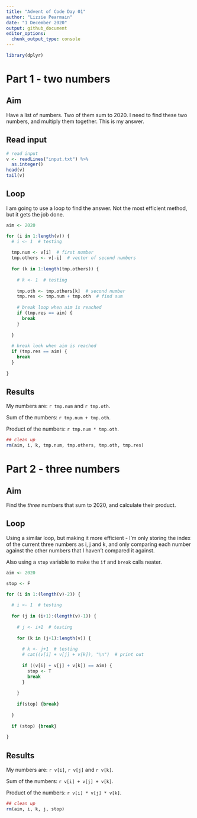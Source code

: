 ```yaml
---
title: "Advent of Code Day 01"
author: "Lizzie Pearmain"
date: "1 December 2020"
output: github_document
editor_options: 
  chunk_output_type: console
---
```


```r
library(dplyr)
```

# Part 1 - two numbers

## Aim

Have a list of numbers. Two of them sum to 2020. I need to find these two numbers, and multiply them together. This is my answer.

## Read input

```r

# read input
v <- readLines("input.txt") %>%
  as.integer()
head(v)
tail(v)

```

## Loop

I am going to use a loop to find the answer. Not the most efficient method, but it gets the job done.

```r

aim <- 2020

for (i in 1:length(v)) {
  # i <- 1  # testing
  
  tmp.num <- v[i]  # first number
  tmp.others <- v[-i]  # vector of second numbers
  
  for (k in 1:length(tmp.others)) {
    
    # k <- 1  # testing
    
    tmp.oth <- tmp.others[k]  # second number
    tmp.res <- tmp.num + tmp.oth  # find sum
    
    # break loop when aim is reached
    if (tmp.res == aim) {
      break
    }
    
  }
  
  # break look when aim is reached
  if (tmp.res == aim) {
    break
  }
  
}

```

## Results

My numbers are: `r tmp.num` and `r tmp.oth`.

Sum of the numbers: `r tmp.num + tmp.oth`.

Product of the numbers: `r tmp.num * tmp.oth`.

```r

## clean up
rm(aim, i, k, tmp.num, tmp.others, tmp.oth, tmp.res)

```


# Part 2 - three numbers

## Aim

Find the _three_ numbers that sum to 2020, and calculate their product.

## Loop

Using a similar loop, but making it more efficient - I'm only storing the index of the current three numbers as i, j and k, and only comparing each number against the other numbers that I haven't compared it against.

Also using a `stop` variable to make the `if` and `break` calls neater.

```r

aim <- 2020

stop <- F

for (i in 1:(length(v)-2)) {
  
  # i <- 1  # testing
  
  for (j in (i+1):(length(v)-1)) {
    
    # j <- i+1  # testing
    
    for (k in (j+1):length(v)) {
      
      # k <- j+1  # testing
      # cat((v[i] + v[j] + v[k]), "\n")  # print out
      
      if ((v[i] + v[j] + v[k]) == aim) {
        stop <- T
        break
      }
      
    }
    
    if(stop) {break}
    
  }
  
  if (stop) {break}
  
}

```


## Results

My numbers are: `r v[i]`, `r v[j]` and `r v[k]`.

Sum of the numbers: `r v[i] + v[j] + v[k]`.

Product of the numbers: `r v[i] * v[j] * v[k]`.

```r

## clean up
rm(aim, i, k, j, stop)

```

